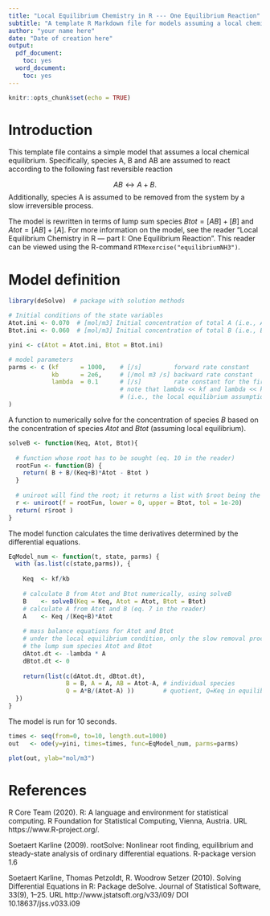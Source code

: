 ```yaml
---
title: "Local Equilibrium Chemistry in R --- One Equilibrium Reaction"
subtitle: "A template R Markdown file for models assuming a local chemical equilibrium"
author: "your name here"
date: "Date of creation here"
output:
  pdf_document:
    toc: yes
  word_document:
    toc: yes
---
```


```r
knitr::opts_chunk$set(echo = TRUE)
```

# Introduction

This template file contains a simple model that assumes a local chemical equilibrium. Specifically, species A, B and AB are assumed to react according to the following fast reversible reaction

$$AB \leftrightarrow A + B.$$
Additionally, species A is assumed to be removed from the system by a slow irreversible process.

The model is rewritten in terms of lump sum species $Btot = [AB] + [B]$ and $Atot = [AB] + [A]$. For more information on the model, see the reader "Local Equilibrium Chemistry in R --- part I: One Equilibrium Reaction". This reader can be viewed using the R-command ``RTMexercise("equilibriumNH3")``.

# Model definition

```r
library(deSolve)  # package with solution methods

# Initial conditions of the state variables
Atot.ini <- 0.070  # [mol/m3] Initial concentration of total A (i.e., A+AB)
Btot.ini <- 0.060  # [mol/m3] Initial concentration of total B (i.e., B+AB)

yini <- c(Atot = Atot.ini, Btot = Btot.ini)

# model parameters
parms <- c (kf      = 1000,    # [/s]         forward rate constant
            kb      = 2e6,     # [/mol m3 /s] backward rate constant
            lambda  = 0.1      # [/s]         rate constant for the first-order removal of A
                               # note that lambda << kf and lambda << kb*Btot
                               # (i.e., the local equilibrium assumption is valid)
)
```

A function to numerically solve for the concentration of species $B$ based on the concentration of species $Atot$ and $Btot$ (assuming local equilibrium).

```r
solveB <- function(Keq, Atot, Btot){
  
  # function whose root has to be sought (eq. 10 in the reader)
  rootFun <- function(B) {
    return( B + B/(Keq+B)*Atot - Btot )
  }
  
  # uniroot will find the root; it returns a list with $root being the solution
  r <- uniroot(f = rootFun, lower = 0, upper = Btot, tol = 1e-20)
  return( r$root )
}
```

The model function calculates the time derivatives determined by the differential equations.

```r
EqModel_num <- function(t, state, parms) {
  with (as.list(c(state,parms)), {
    
    Keq  <- kf/kb
    
    # calculate B from Atot and Btot numerically, using solveB
    B    <- solveB(Keq = Keq, Atot = Atot, Btot = Btot) 
    # calculate A from Atot and B (eq. 7 in the reader) 
    A    <- Keq /(Keq+B)*Atot
    
    # mass balance equations for Atot and Btot 
    # under the local equilibrium condition, only the slow removal processes affect
    # the lump sum species Atot and Btot
    dAtot.dt <- -lambda * A 
    dBtot.dt <- 0
    
    return(list(c(dAtot.dt, dBtot.dt),
                B = B, A = A, AB = Atot-A, # individual species
                Q = A*B/(Atot-A) ))        # quotient, Q=Keq in equilibrium
  })
}
```

The model is run for 10 seconds.

```r
times <- seq(from=0, to=10, length.out=1000)
out   <- ode(y=yini, times=times, func=EqModel_num, parms=parms)
```

```r
plot(out, ylab="mol/m3")
```

# References

R Core Team (2020). R: A language and environment for statistical computing. R Foundation for Statistical Computing, Vienna, Austria. URL https://www.R-project.org/.
  
Soetaert Karline (2009).  rootSolve: Nonlinear root finding, equilibrium and steady-state analysis of ordinary differential equations.  R-package version 1.6
  
Soetaert Karline, Thomas Petzoldt, R. Woodrow Setzer (2010). Solving Differential
  Equations in R: Package deSolve. Journal of Statistical Software, 33(9), 1--25. URL
  http://www.jstatsoft.org/v33/i09/ DOI 10.18637/jss.v033.i09
  
